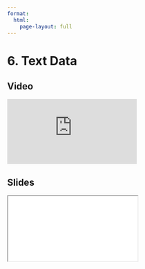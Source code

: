 ```yaml
---
format:
  html:
    page-layout: full
---
```


# 6. Text Data

::: {.panel-tabset .nav-pills}

## Video

<iframe
    class="video"
    src="https://www.youtube.com/embed/lEcJULloczk?start=3299&end=4011&rel=0" 
    title="Module 6 Video - Text Data"
    frameborder="0"
    allow="accelerometer; autoplay; clipboard-write; encrypted-media; gyroscope; picture-in-picture"
    allowfullscreen
></iframe>

## Slides

<iframe
    class="slide-deck"
    src="slides/module6_22.html"
></iframe>

:::
